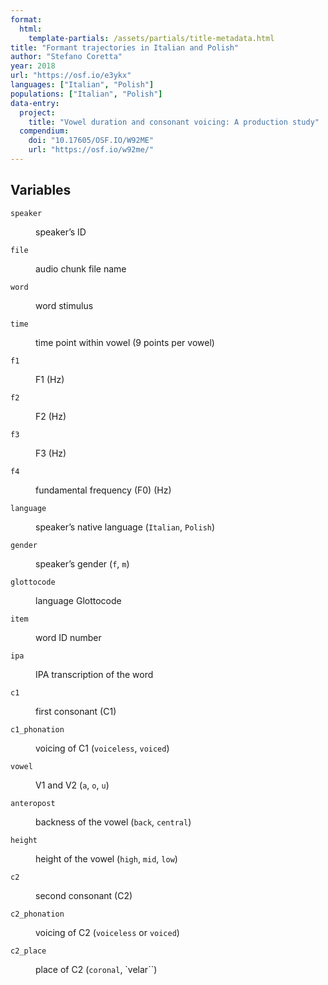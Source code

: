```yaml
---
format: 
  html:
    template-partials: /assets/partials/title-metadata.html
title: "Formant trajectories in Italian and Polish"
author: "Stefano Coretta"
year: 2018
url: "https://osf.io/e3ykx"
languages: ["Italian", "Polish"]
populations: ["Italian", "Polish"]
data-entry:
  project:
    title: "Vowel duration and consonant voicing: A production study"
  compendium:
    doi: "10.17605/OSF.IO/W92ME"
    url: "https://osf.io/w92me/"
---
```


## Variables

`speaker`

:   speaker's ID

`file`

:   audio chunk file name

`word`

:   word stimulus

`time`

:   time point within vowel (9 points per vowel)

`f1`

:   F1 (Hz)

`f2`

:   F2 (Hz)

`f3`

:   F3 (Hz)

`f4`

:   fundamental frequency (F0) (Hz)

`language`

:   speaker's native language (`Italian`, `Polish`)

`gender`

:   speaker's gender (`f`, `m`)

`glottocode`

:   language Glottocode

`item`

:   word ID number

`ipa`

:   IPA transcription of the word

`c1`

:   first consonant (C1)

`c1_phonation`

:   voicing of C1 (`voiceless`, `voiced`)

`vowel`

:   V1 and V2 (`a`, `o`, `u`)

`anteropost`

:   backness of the vowel (`back`, `central`)

`height`

:   height of the vowel (`high`, `mid`, `low`)

`c2`

:   second consonant (C2)

`c2_phonation`

:   voicing of C2 (`voiceless` or `voiced`)

`c2_place`

:   place of C2 (`coronal`, \`velar\`\`)

